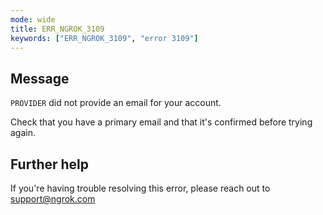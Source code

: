 ```yaml
---
mode: wide
title: ERR_NGROK_3109
keywords: ["ERR_NGROK_3109", "error 3109"]
---
```


## Message

`PROVIDER` did not provide an email for your account.

Check that you have a primary email and that it's confirmed before trying again.

## Further help

If you're having trouble resolving this error, please reach out to [support@ngrok.com](mailto:support@ngrok.com?subject=Help%20with%20ERR_NGROK_3109)
